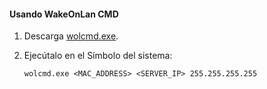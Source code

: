 <h4>Usando WakeOnLan CMD</h4>

1. Descarga [wolcmd.exe](https://www.depicus.com/wake-on-lan/wake-on-lan-cmd).

2. Ejecútalo en el Símbolo del sistema:

   ```
   wolcmd.exe <MAC_ADDRESS> <SERVER_IP> 255.255.255.255
   ```
